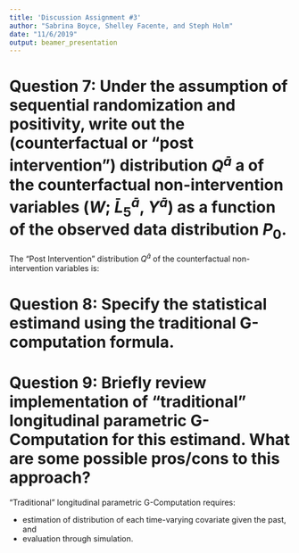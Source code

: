 ```yaml
---
title: 'Discussion Assignment #3'
author: "Sabrina Boyce, Shelley Facente, and Steph Holm"
date: "11/6/2019"
output: beamer_presentation
---
```


<!--
# Question 1: Specify the question of interest. How does this question differ from that addressed in the original analysis of the randomized trial? What was the authors' motivation for doing a secondary analysis?
The question of interest is: *What causal effect does breastfeeding duration have on the number of infections a newborn is expected to experience in their first year?* This differs from the original analysis in the RCT because they were originally evaluating the effect of longer breastfeeding duration (via the PROBIT intervention) on gastrointestinal tract infection. While their results indicated a significant reduction in infection incidence for infants whose mothers were in the intervention group, since breastfeeding was not randomized, causality could not reasonably be determined. Since breastfeeding can't ethnically be randomized, a secondary analysis using statistical techniques to assess causality was required.

# Question 2: Specify the longitudinal causal model $\mathcal{M^{F}}$ for individual level data (with endogenous nodes and time ordering corresponding to the observed data as specified in Section 3). What do you think about the temporal ordering assumptions? Any concerns? \textit{Bonus:} How might you modify this causal model to more accurately describe knowledge about the true data generating process?
The longitudinal causal model $\mathcal{M^{F}}$ is:
\begin{align*}
W &= \text{baseline covariates} \\
C_t, t = 1...K &= \text{Whether the subject was censored before the }t\text{th timepoint (including the final timepoint, }K\text{, which would indicate censoring at the time the outcome was measured.)} \\
L_t, t = 1...K-1 &= \text{Whether the infant had any gastrointestinal infections between timepoints} t\text{ - 1 and }t\text{. Any subject already censored during or prior to any given timepoint received an }L_t\text{ value of zero.} \\
A_t, t = 1...K-1 &= \text{Breastfeeding status at timepoint } t. \\
Y &= \text{the outcome: the total number of infections accrued up until and including visit }K. \text{Any subject censored during or prior to time }K\text{ received a }Y\text{ value of zero.} \\
\end{align*}

# Question 3: Specify the counterfactual outcomes of interest. Hint: First define the interventions of interest. Then define the counterfactual outcome under these interventions (the counterfactual outcome is a random variable). How are these counterfactual outcomes generated using an intervention on the causal model?

A_t=contintued breastfeeding from t-1 to t (0, 1) for k=1,2,3,4,5
Y^{\bar{a}}=number of infections observed under breastfeeding regimin $\bar{a}$

These outcomes are generated by setting the value of A_t to 1 or 0 for each time point k such that outcomes are observed for every combination of the value of A for all 5 time points. 

# Question 4: Specify the target causal parameter.

&\psi_{\bar{a}} = E(Y^{\bar{a}})=\sum_{\bar{l}}E(Y|\bar{A}(K)=\bar{a}(K), \bar{L}(K)=\bar{l}(K) \ \ \times\\
&\prod_{t=1}^{K} P(L(t)=l(t)|\bar{A}(t-1)=\bar{a}(t-1), \bar{L}(t-1)=\bar{l}(t-1)))

# Question 5: What are the observed data? What is the assumed link between the observed data and the structural causal model $\mathcal{M^{F}}$? Factorize the observed data distribution $P_0(O)$ according to the time-ordering.

The observed data are from the PROBIT study of 17,036 mother/infant pairs from 31 hospitals in Belarus who were provided data at 6 time points.
n i.i.d. copies of 
O = (W, C_1, L_1, A_1....L_{K-1}, A_{K-1}, C_K, Y) ~ P_0

P(O=o) = Q_Y(Y|\bar{C}_K, \bar{A}_{K-1}, \bar{L}_{K-1) \prod_{t=1}^{K-1} Q_{L}_t(L(t)=l(t)|\bar{C}_t, \bar{A}(t-1)=\bar{a}(t-1), \bar{L}(t-1)=\bar{l}(t-1), W) \ \ \times\\
&\prod_{t=1}^{K-1} g_{A_t}(A(t)=a(t)|\bar{A}(t-1)=\bar{a}(t-1), \bar{L}(t)=\bar{l}(t), \bar{C}_t, W) &\prod_{t=1}^{K} g_{C_t}(C(t)|\bar{A}(t-1)=\bar{a}(t-1), \bar{L}(t-1)=\bar{l}(t-1), \bar{C}(t-1), W))

# Question 6: What are the needed identifiability assumptions? Do they seem reasonable here? Any particular concerns?
Sequential randomization: 
\begin{align*}
Y_{\bar{a}}\perp A_1 | L_1 = l_1, C_1, W   
Y_{\bar{a}}\perp A_2 | L_2 = l_2, A_1 = a_1, L_1 = l_1, C_2, W
....
Y_{\bar{a}}\perp A_5 | L_5 = l_5, A_4 = a_4, L_4 = l_4, A_3 = a_3, L_3 = l_3, A_2 = a_2, L_2 = l_2, A_1 = a_1, L_1 = l_1, C_5, W
\end{align*}


Positivity
\begin{align*}
P(A(k)|\bar{L}_K, \bar{A}_{K-1}, \bar{C}_K, W > 0 - a.e.,  for t=1,2..5
\end{align*}

These assumptions do seem reasonable here. 
-->

# Question 7: Under the assumption of sequential randomization and positivity, write out the (counterfactual or "post intervention") distribution $Q^{\bar{a}}$ a of the counterfactual non-intervention variables ($W$; $\bar{L}^{\bar{a}}_5$, $Y^{\bar{a}}$) as a function of the observed data distribution $P_0$.

The "Post Intervention" distribution $Q^{\bar{a}}$ of the counterfactual non-intervention variables is:

\begin{align*}
P_O^{\bar{a}}= Q^{\bar{a}}&(Y^{\bar{a}}, \bar{L}_K^{\bar{a}}, W)=Q_Y(Y|\bar{C}_K=0, \bar{A}_{K-1}=\bar{a}_{K-1}, \bar{L}_{K-1}, W) \ \ \times\\
&\prod_{t=1}^{K-1}Q_{L_t}(L_t|\bar{C}_t=0, \bar{A}_{t-1}=\bar{a}_{t-1}, \bar{L}_{t-1}, W) Q_W(W)
\end{align*}


# Question 8: Specify the statistical estimand using the traditional G-computation formula.
<!--(Fine to assume $W$ is discrete to keep the discrete notation we have been using in class, and write this in the form we have been using in class.)-->

\footnotesize
\begin{align*}
&E(Y_{\bar{a}}) = \sum_{\bar{l}}E_0(Y|\bar{A}(5)=\bar{a}(5), \bar{L}(5)=\bar{l}(5), \bar{C}(5)=0, W)\ \ \times\\ 
&\prod_{1}^{5} P_0(L(t)=l(t)|\bar{A}(t-1)=\bar{a}(t-1), \bar{L}(t-1)=\bar{l}(t-1), \bar{C}(t)=0, W) P_0(W)
\end{align*}

# Question 9: Briefly review implementation of "traditional" longitudinal parametric G-Computation for this estimand. What are some possible pros/cons to this approach?
"Traditional" longitudinal parametric G-Computation requires:

* estimation of distribution of each time-varying covariate given the past, and
* evaluation through simulation.

\vspace{18pt} 

\begin{columns}
\begin{column}{0.48\textwidth}
\underline{Pros:}
\begin{itemize}
\item Fairly easy to set up and run
\item Efficient, if the model is correct
\end{itemize}
\end{column}
\begin{column}{0.48\textwidth}
\underline{Cons:}
\begin{itemize}
\item Susceptible to bias if model not correctly specified
\item Requires estimating lots of conditional densities
\end{itemize}
\end{column}
\end{columns}

<!--
# Question 10: What is the sequential representation of the statistical estimand? 
By sequentially breaking up the expectations into nested conditional expectations, the marginal expectation of the outcome assuming no censoring can be represented like this:

\begin{align*}
\Psi_{\bar{a}} &= E(Y_{\bar{a}}) \\
&= E\{E(Y|C_K = 0, \bar{A}_{K-1} = \bar{a}_{K-1}, \bar{L}_{K-1}, W)\} \\
&= E[E\{E(Y|C_K = 0, \bar{A}_{K-1} = \bar{a}_{K-1}, \bar{L}_{K-1}, W)|C_K = 0, \bar{A}_{K-2} = \bar{a}_{K-2}, \bar{L}_{K-2}, W\}] \\
\end{align*}

# Question 11: Give an overview of implementation of the sequential G computation estimator. What are some advantages over the traditional parametric G comp estimator?
To implement the sequential G-comp estimator, you fit a model for each level of conditioning, beginning with the innermost expectation (i.e. first fit $Q_K$ and then the rest of the $Q_t$s). Then predictions are obtained for each individual moving backward in time, eventually taking a mean of $Q_1$ over all observations, conditional only on the baseline covariates. That gives the target causal parameter.
  
This method provides a few advantages over the traditional parametric G-comp estimator described in Question 9, namely:

* No longer have to estimate a series of conditional densities
* Many fewer dimensions (don't need to estimate all the conditional densities in the same way)

# Question 12: Give an overview of implementation of the sequential TMLE.
To implement sequential TMLE, we go through the following steps:

1. Estimate $E_0(Y|A,W) \equiv \bar{Q}_0(A,W)$, for example using SuperLearner.
2. Generate predicted values for Y for each individual, given that individual's $A_i, W_i$.
3. Estimate the treatment mechanism, again using SuperLearner or similar ($g_0(A|W)$).
4. Use this estimate to create a new "clever covariate" ($H_n(A,W)$) for each individual.
5. Update the initial estimate of $E_0(Y|A,W)$ using that clever covariate, by running a logistic regression of $Y_i$ on $H_n(A_i,W_i)$ using log\textit{it}$(\bar{Q}^0_n(A_i,W_i))$ as an offset, and obtaining an MLE estimate of the coefficient $\epsilon$ on each clever covariate.
6. Calculate the predicted values for each individual under each treatment regimen using the updated estimate.
7. Update $\Psi(P_0)$ as the empirical mean of the predicted values of $Y$ based on the updated fit, for each treatment regimen of interest.
-->